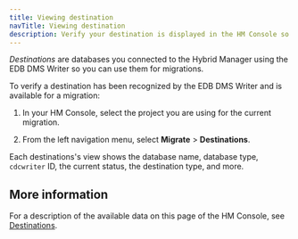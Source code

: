 ```yaml
---
title: Viewing destination
navTitle: Viewing destination
description: Verify your destination is displayed in the HM Console so you can perform migrations to it using Hybrid Manager.
---
```


*Destinations* are databases you connected to the Hybrid Manager using the EDB DMS Writer so you can use them for migrations.

To verify a destination has been recognized by the EDB DMS Writer and is available for a migration: 

1.  In your HM Console, select the project you are using for the current migration. 

2.  From the left navigation menu, select **Migrate** > **Destinations**.

Each destinations's view shows the database name, database type, `cdcwriter` ID, the current status, the destination type, and more.

## More information

For a description of the available data on this page of the HM Console, see [Destinations](/edb-postgres-ai/latest/hybrid-manager/using_hybrid_manager/migration/migrate/destinations/).
